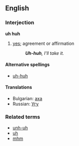 ==English==

===Interjection===
'''uh huh'''

# [[yes]]; agreement or affirmation
#: '''''Uh-huh''', I'll take it.''

====Alternative spellings====
*[[uh-huh]]

====Translations====
*Bulgarian: [[аха]]
*Russian: [[Угу]]

===Related terms===
*[[unh-uh]]
*[[uh]]
*[[mhm]]